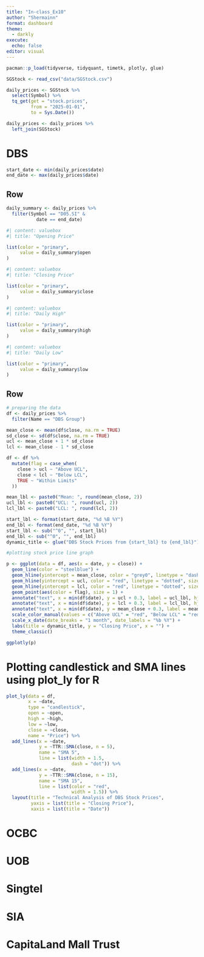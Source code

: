 ```yaml
---
title: "In-class_Ex10"
author: "Shermainn"
format: dashboard
theme: 
  - darkly
execute: 
  echo: false
editor: visual
---
```


```r
pacman::p_load(tidyverse, tidyquant, timetk, plotly, glue)
```

```r
SGStock <- read_csv("data/SGStock.csv")
```

```r
daily_prices <- SGStock %>%
  select(Symbol) %>%
  tq_get(get = "stock.prices",
         from = "2025-01-01",
         to = Sys.Date())

daily_prices <- daily_prices %>%
  left_join(SGStock)
```

# DBS

```r
start_date <- min(daily_prices$date)
end_date <- max(daily_prices$date)
```

## Row {height="20%"}

```r
daily_summary <- daily_prices %>%
  filter(Symbol == "D05.SI" &
           date == end_date)
```

```r
#| content: valuebox
#| title: "Opening Price"

list(color = "primary",
     value = daily_summary$open
)
```

```r
#| content: valuebox
#| title: "Closing Price"

list(color = "primary",
     value = daily_summary$close
)
```

```r
#| content: valuebox
#| title: "Daily High"

list(color = "primary",
     value = daily_summary$high
)
```

```r
#| content: valuebox
#| title: "Daily Low"

list(color = "primary",
     value = daily_summary$low
)
```

## Row

```r
# preparing the data
df <- daily_prices %>%
  filter(Name == "DBS Group")

mean_close <- mean(df$close, na.rm = TRUE)
sd_close <- sd(df$close, na.rm = TRUE)
ucl <- mean_close + 1 * sd_close
lcl <- mean_close - 1 * sd_close

df <- df %>%
  mutate(flag = case_when(
    close > ucl ~ "Above UCL",
    close < lcl ~ "Below LCL",
    TRUE ~ "Within Limits"
  ))

mean_lbl <- paste0("Mean: ", round(mean_close, 2))
ucl_lbl <- paste0("UCL: ", round(ucl, 2))
lcl_lbl <- paste0("LCL: ", round(lcl, 2))

start_lbl <- format(start_date, "%d %B %Y")
end_lbl <- format(end_date, "%d %B %Y")
start_lbl <- sub("^0", "", start_lbl)
end_lbl <- sub("^0", "", end_lbl)
dynamic_title <- glue("DBS Stock Prices from {start_lbl} to {end_lbl}")
```

```r
#plotting stock price line graph 

p <- ggplot(data = df, aes(x = date, y = close)) +
  geom_line(color = "steelblue") +
  geom_hline(yintercept = mean_close, color = "grey0", linetype = "dashed", size = 0.5, alpha = 0.8) +
  geom_hline(yintercept = ucl, color = "red", linetype = "dotted", size = 0.5, alpha = 0.8) +
  geom_hline(yintercept = lcl, color = "red", linetype = "dotted", size = 0.5, alpha = 0.8) +
  geom_point(aes(color = flag), size = 1) +
  annotate("text", x = min(df$date), y = ucl + 0.3, label = ucl_lbl, hjust = 0, color = "red", size = 3.5) +
  annotate("text", x = min(df$date), y = lcl + 0.3, label = lcl_lbl, hjust = 0, color = "red", size = 3.5) +
  annotate("text", x = min(df$date), y = mean_close + 0.3, label = mean_lbl, hjust = 0, color = "darkgreen", size = 3.5) +
  scale_color_manual(values = c("Above UCL" = "red", "Below LCL" = "red", "within Limits" = "steelblue")) +
  scale_x_date(date_breaks = "1 month", date_labels = "%b %Y") +
  labs(title = dynamic_title, y = "Closing Price", x = "") +
  theme_classic()

ggplotly(p)
```

# Plotting candlestick and SMA lines using plot_ly for R
```r
plot_ly(data = df, 
        x = ~date, 
        type = "candlestick",
        open = ~open, 
        high = ~high, 
        low = ~low, 
        close = ~close,
        name = "Price") %>% 
  add_lines(x = ~date, 
            y = ~TTR::SMA(close, n = 5), 
            name = "SMA 5", 
            line = list(width = 1.5, 
                        dash = "dot")) %>%
  add_lines(x = ~date, 
            y = ~TTR::SMA(close, n = 15), 
            name = "SMA 15", 
            line = list(color = "red", 
                        width = 1.5)) %>%
  layout(title = "Technical Analysis of DBS Stock Prices",
         yaxis = list(title = "Closing Price"),
         xaxis = list(title = "Date"))
```

# OCBC

# UOB

# Singtel

# SIA

# CapitaLand Mall Trust
